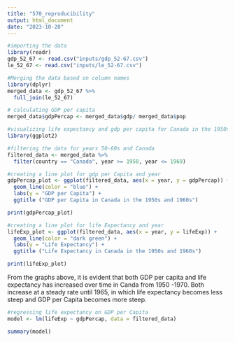 ```yaml
---
title: "570_reproducibility"
output: html_document
date: "2023-10-20"
---
```


```r
#importing the data
library(readr)
gdp_52_67 <- read.csv("inputs/gdp_52-67.csv")
le_52_67 <- read.csv("inputs/le_52-67.csv")
```

```r
#Merging the data based on column names
library(dplyr)
merged_data <- gdp_52_67 %>%
  full_join(le_52_67)
```
```r
# calculating GDP per capita
merged_data$gdpPercap <- merged_data$gdp/ merged_data$pop
```


```r
#visualizing life expectancy and gdp per capita for Canada in the 1950s and 60s
library(ggplot2)

#filtering the data for years 50-60s and Canada
filtered_data <- merged_data %>%
  filter(country == "Canada", year >= 1950, year <= 1969)

#creating a line plot for gdp per Capita and year
gdpPercap_plot <- ggplot(filtered_data, aes(x = year, y = gdpPercap)) +
  geom_line(color = "blue") +
  labs(y = "GDP per Capita") +
  ggtitle ("GDP per Capita in Canada in the 1950s and 1960s")

print(gdpPercap_plot)

#creating a line plot for life Expectancy and year
lifeExp_plot <- ggplot(filtered_data, aes(x = year, y = lifeExp)) +
  geom_line(color = "dark green") +
  labs(y = "Life Expectancy") +
  ggtitle ("Life Expectancy in Canada in the 1950s and 1960s")

print(lifeExp_plot)
```
From the graphs above, it is evident that both GDP per capita and life expectancy has increased over time in Canda from 1950 -1970. Both increase at a steady rate until 1965, in which life expectancy becomes less steep and GDP per Capita becomes more steep. 

```r
#regressing life expectancy on GDP per Capita
model <- lm(lifeExp ~ gdpPercap, data = filtered_data)

summary(model)
```

